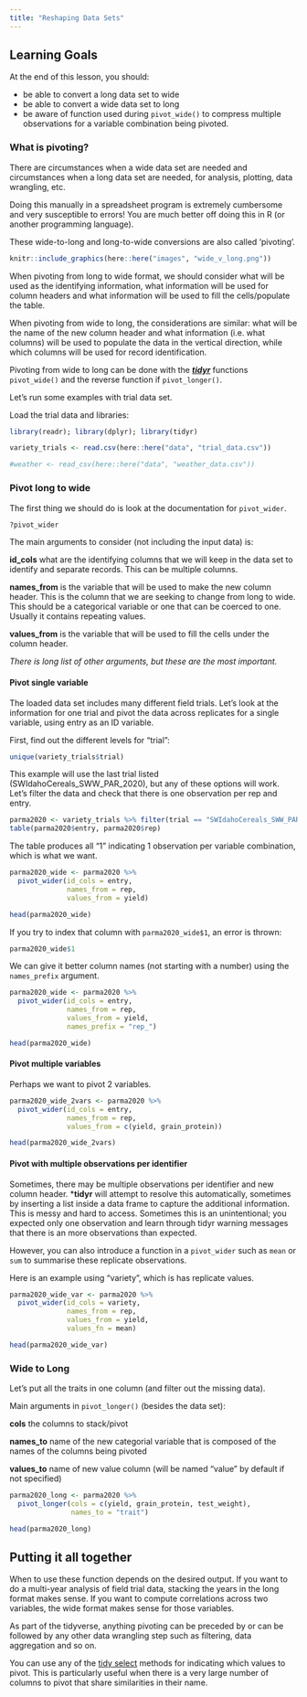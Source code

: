 ```yaml
---
title: "Reshaping Data Sets"
---
```


::: {.callout-caution collapse="false"}
## Learning Goals

At the end of this lesson, you should:

-   be able to convert a long data set to wide
-   be able to convert a wide data set to long
-   be aware of function used during `pivot_wide()` to compress multiple observations for a variable combination being pivoted.
:::

### What is pivoting?

There are circumstances when a wide data set are needed and circumstances when a long data set are needed, for analysis, plotting, data wrangling, etc.

Doing this manually in a spreadsheet program is extremely cumbersome and very susceptible to errors! You are much better off doing this in R (or another programming language).

These wide-to-long and long-to-wide conversions are also called 'pivoting'.

```r
knitr::include_graphics(here::here("images", "wide_v_long.png"))
```

When pivoting from long to wide format, we should consider what will be used as the identifying information, what information will be used for column headers and what information will be used to fill the cells/populate the table.

When pivoting from wide to long, the considerations are similar: what will be the name of the new column header and what information (i.e. what columns) will be used to populate the data in the vertical direction, while which columns will be used for record identification.

Pivoting from wide to long can be done with the [***tidyr***](https://tidyr.tidyverse.org/) functions `pivot_wide()` and the reverse function if `pivot_longer()`.

Let's run some examples with trial data set.

Load the trial data and libraries:

```r
library(readr); library(dplyr); library(tidyr)

variety_trials <- read.csv(here::here("data", "trial_data.csv")) 

#weather <- read_csv(here::here("data", "weather_data.csv"))
```

### Pivot long to wide

The first thing we should do is look at the documentation for `pivot_wider`.

```r
?pivot_wider
```

The main arguments to consider (not including the input data) is:

**id_cols** what are the identifying columns that we will keep in the data set to identify and separate records. This can be multiple columns.

**names_from** is the variable that will be used to make the new column header. This is the column that we are seeking to change from long to wide. This should be a categorical variable or one that can be coerced to one. Usually it contains repeating values.

**values_from** is the variable that will be used to fill the cells under the column header.

*There is long list of other arguments, but these are the most important.*

#### Pivot single variable

The loaded data set includes many different field trials. Let's look at the information for one trial and pivot the data across replicates for a single variable, using entry as an ID variable.

First, find out the different levels for "trial":

```r
unique(variety_trials$trial)
```

This example will use the last trial listed (SWIdahoCereals_SWW_PAR_2020), but any of these options will work. Let's filter the data and check that there is one observation per rep and entry.

```r
parma2020 <- variety_trials %>% filter(trial == "SWIdahoCereals_SWW_PAR_2020") 
table(parma2020$entry, parma2020$rep)
```

The table produces all "1" indicating 1 observation per variable combination, which is what we want.

```r
parma2020_wide <- parma2020 %>% 
  pivot_wider(id_cols = entry,
              names_from = rep,
              values_from = yield)

head(parma2020_wide)
```

If you try to index that column with `parma2020_wide$1`, an error is thrown:

```r
parma2020_wide$1
```

We can give it better column names (not starting with a number) using the `names_prefix` argument.

```r
parma2020_wide <- parma2020 %>% 
  pivot_wider(id_cols = entry,
              names_from = rep,
              values_from = yield,
              names_prefix = "rep_")

head(parma2020_wide)
```

#### Pivot multiple variables

Perhaps we want to pivot 2 variables.

```r
parma2020_wide_2vars <- parma2020 %>%
  pivot_wider(id_cols = entry,
              names_from = rep,
              values_from = c(yield, grain_protein))

head(parma2020_wide_2vars)
```

#### Pivot with multiple observations per identifier

Sometimes, there may be multiple observations per identifier and new column header. \***tidyr** will attempt to resolve this automatically, sometimes by inserting a list inside a data frame to capture the additional information. This is messy and hard to access. Sometimes this is an unintentional; you expected only one observation and learn through tidyr warning messages that there is an more observations than expected.

However, you can also introduce a function in a `pivot_wider` such as `mean` or `sum` to summarise these replicate observations.

Here is an example using "variety", which is has replicate values.

```r
parma2020_wide_var <- parma2020 %>%
  pivot_wider(id_cols = variety,
              names_from = rep, 
              values_from = yield,
              values_fn = mean)

head(parma2020_wide_var)
```

### Wide to Long

Let's put all the traits in one column (and filter out the missing data).

Main arguments in `pivot_longer()` (besides the data set):

**cols** the columns to stack/pivot

**names_to** name of the new categorial variable that is composed of the names of the columns being pivoted

**values_to** name of new value column (will be named "value" by default if not specified)

```r
parma2020_long <- parma2020 %>% 
  pivot_longer(cols = c(yield, grain_protein, test_weight),
               names_to = "trait")

head(parma2020_long)
```

::: callout-tip
## Putting it all together

When to use these function depends on the desired output. If you want to do a multi-year analysis of field trial data, stacking the years in the long format makes sense. If you want to compute correlations across two variables, the wide format makes sense for those variables.

As part of the tidyverse, anything pivoting can be preceded by or can be followed by any other data wrangling step such as filtering, data aggregation and so on.

You can use any of the [tidy select](https://tidyselect.r-lib.org/reference/starts_with.html) methods for indicating which values to pivot. This is particularly useful when there is a very large number of columns to pivot that share similarities in their name.
:::

